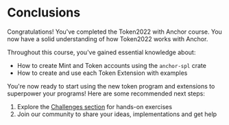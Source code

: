 
# Conclusions

Congratulations! You've completed the Token2022 with Anchor course. You now have a solid understanding of how Token2022 works with Anchor.

<ArticleSection name="What you've learned" id="what-you-learned" level="h2" />

Throughout this course, you've gained essential knowledge about:
- How to create Mint and Token accounts using the `anchor-spl` crate
- How to create and use each Token Extension with examples

<ArticleSection name="Next Steps" id="next-steps" level="h2" />

You're now ready to start using the new token program and extensions to superpower your programs! Here are some recommended next steps:

1. Explore the [Challenges section](/en/challenges) for hands-on exercises
2. Join our community to share your ideas, implementations and get help
